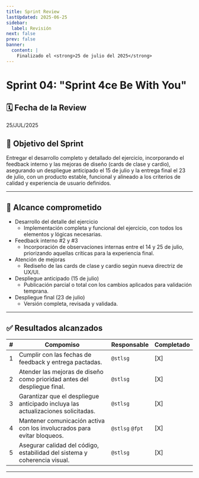 ```yaml
---
title: Sprint Review
lastUpdated: 2025-06-25
sidebar:
  label: Revisión
next: false
prev: false
banner:
  content: |
    Finalizado el <strong>25 de julio del 2025</strong>
---
```


# Sprint 04: "Sprint 4ce Be With You"

## 🗓️ Fecha de la Review
25/JUL/2025

## 🎯 Objetivo del Sprint

Entregar el desarrollo completo y detallado del ejercicio, incorporando el feedback interno y las mejoras de diseño
(cards de clase y cardio), asegurando un despliegue anticipado el 15 de julio y la entrega final el 23 de julio,
con un producto estable, funcional y alineado a los criterios de calidad y experiencia de usuario definidos.

---

## 📌 Alcance comprometido


* Desarrollo del detalle del ejercicio
  * Implementación completa y funcional del ejercicio, con todos los elementos y lógicas necesarias.
* Feedback interno #2 y #3
  * Incorporación de observaciones internas entre el 14 y 25 de julio, priorizando aquellas críticas para la experiencia final.
* Atención de mejoras
  * Rediseño de las cards de clase y cardio según nueva directriz de UX/UI.
* Despliegue anticipado (15 de julio)
  * Publicación parcial o total con los cambios aplicados para validación temprana.
* Despliegue final (23 de julio)
  * Versión completa, revisada y validada.


---

## ✅ Resultados alcanzados

| # | Compomiso                                                                                           | Responsable     | Completado |
| - |-----------------------------------------------------------------------------------------------------|-----------------|------------|
| 1 | Cumplir con las fechas de feedback y entrega pactadas.                                              | `@stlsg`        | [X]        |
| 2 | Atender las mejoras de diseño como prioridad antes del despliegue final.                            | `@stlsg`        | [X]        |
| 3 | Garantizar que el despliegue anticipado incluya las actualizaciones solicitadas.                    | `@stlsg`        | [X]        |
| 4 | Mantener comunicación activa con los involucrados para evitar bloqueos.                             | `@stlsg` `@fpt` | [X]        |
| 5 | Asegurar calidad del código, estabilidad del sistema y coherencia visual.                           | `@stlsg`        | [X]        |

---


